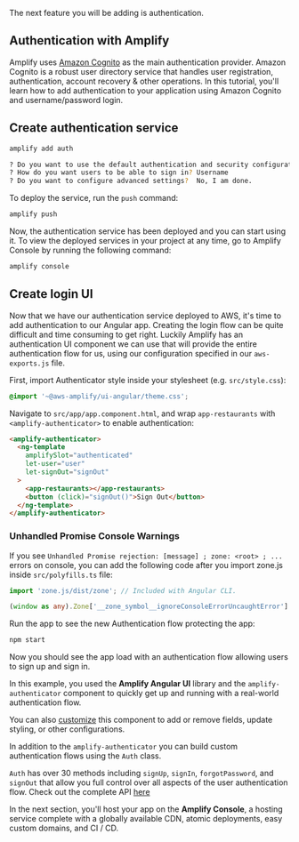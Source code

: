 The next feature you will be adding is authentication.

## Authentication with Amplify

Amplify uses [Amazon Cognito](https://aws.amazon.com/cognito/) as the main authentication provider. Amazon Cognito is a robust user directory service that handles user registration, authentication, account recovery & other operations. In this tutorial, you'll learn how to add authentication to your application using Amazon Cognito and username/password login.

## Create authentication service

```bash
amplify add auth

? Do you want to use the default authentication and security configuration? Default configuration
? How do you want users to be able to sign in? Username
? Do you want to configure advanced settings?  No, I am done.
```

To deploy the service, run the `push` command:

```bash
amplify push
```

Now, the authentication service has been deployed and you can start using it. To view the deployed services in your project at any time, go to Amplify Console by running the following command:

```bash
amplify console
```

## Create login UI

Now that we have our authentication service deployed to AWS, it's time to add authentication to our Angular app. Creating the login flow can be quite difficult and time consuming to get right. Luckily Amplify has an authentication UI component we can use that will provide the entire authentication flow for us, using our configuration specified in our `aws-exports.js` file.

First, import Authenticator style inside your stylesheet (e.g. `src/style.css`):

```css
@import '~@aws-amplify/ui-angular/theme.css';
```

Navigate to `src/app/app.component.html`, and wrap `app-restaurants` with `<amplify-authenticator>` to enable authentication:

```html
<amplify-authenticator>
  <ng-template
    amplifySlot="authenticated"
    let-user="user"
    let-signOut="signOut"
  >
    <app-restaurants></app-restaurants>
    <button (click)="signOut()">Sign Out</button>
  </ng-template>
</amplify-authenticator>
```

### Unhandled Promise Console Warnings

If you see `Unhandled Promise rejection: [message] ; zone: <root> ; ...` errors on console, you can add the following code after you import zone.js inside `src/polyfills.ts` file:

```ts
import 'zone.js/dist/zone'; // Included with Angular CLI.

(window as any).Zone['__zone_symbol__ignoreConsoleErrorUncaughtError'] = true;
```

Run the app to see the new Authentication flow protecting the app:

```bash
npm start
```

Now you should see the app load with an authentication flow allowing users to sign up and sign in.

In this example, you used the **Amplify Angular UI** library and the `amplify-authenticator` component to quickly get up and running with a real-world authentication flow.

You can also [customize](https://ui.docs.amplify.aws/angular/components/authenticator/customization) this component to add or remove fields, update styling, or other configurations.

In addition to the `amplify-authenticator` you can build custom authentication flows using the `Auth` class.

`Auth` has over 30 methods including `signUp`, `signIn`, `forgotPassword`, and `signOut` that allow you full control over all aspects of the user authentication flow. Check out the complete API [here](https://aws-amplify.github.io/amplify-js/api/classes/authclass.html)

In the next section, you'll host your app on the **Amplify Console**, a hosting service complete with a globally available CDN, atomic deployments, easy custom domains, and CI / CD.
